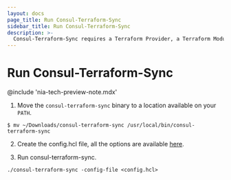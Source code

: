 ```yaml
---
layout: docs
page_title: Run Consul-Terraform-Sync
sidebar_title: Run Consul-Terraform-Sync
description: >-
  Consul-Terraform-Sync requires a Terraform Provider, a Terraform Module and a running Consul Cluster outside of the consul-terraform-sync daemon.
---
```


# Run Consul-Terraform-Sync

@include 'nia-tech-preview-note.mdx'

1. Move the `consul-terraform-sync` binary to a location available on your `PATH`.

```
$ mv ~/Downloads/consul-terraform-sync /usr/local/bin/consul-terraform-sync
```

2. Create the config.hcl file, all the options are available [here](https://github.com/hashicorp/consul-terraform-sync/blob/master/docs/config.md#consul-terraform-sync).

3. Run consul-terraform-sync.

```
./consul-terraform-sync -config-file <config.hcl>
```
